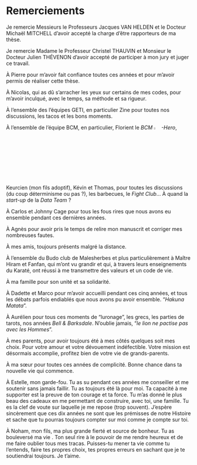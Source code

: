 # Remerciements {-}  
\newpage

Je remercie Messieurs le Professeurs Jacques VAN HELDEN et le Docteur Michaël MITCHELL d’avoir accepté la charge d’être rapporteurs de ma thèse.  

Je remercie Madame le Professeur Christel THAUVIN et Monsieur le Docteur Julien THÉVENON d’avoir accepté de participer à mon jury et juger ce travail.  

À Pierre pour m'avoir fait confiance toutes ces années et pour m'avoir permis de réaliser cette thèse.  

À Nicolas, qui as dû  s'arracher les yeux sur certains de mes codes, pour m'avoir inculqué, avec le temps, sa méthode et sa rigueur.  
  
À l'ensemble des l'équipes GETI, en particulier Zine pour toutes nos discussions, les tacos et les bons moments.  

À l'ensemble de l'équipe BCM, en particulier, Florient le *BCM* ![r logo](figure/r_logo.jpg){ width=4% }*-Hero*, Keurcien (mon fils adoptif), Kévin et Thomas, pour toutes les discussions (du coup déterminisme ou pas ?), les barbecues, le *Fight Club*... À quand la *start-up* de la *Data Team* ?    

À Carlos et Johnny Cage pour tous les fous rires que nous avons eu ensemble pendant ces dernières années.  

À Agnès pour avoir pris le temps de relire mon manuscrit et corriger mes nombreuses fautes.  

À mes amis, toujours présents malgré la distance.  

À l'ensemble du Budo club de Malesherbes et plus particulièrement à Maître Hiram et Fanfan, qui m'ont vu grandir et qui, à travers leurs enseignements du Karaté, ont réussi à me transmettre des valeurs et un code de vie.  

À ma famille pour son unité et sa solidarité.  

À Dadette et Marco pour m'avoir accueilli pendant ces cinq années, et tous les débats parfois endiablés que nous avons pu avoir ensemble. "*Hakuna Matata*".  

À Aurélien pour tous ces moments de "luronage", les grecs, les parties de tarots, nos années *Bell & Barksdale*. N'oublie jamais, "*le lion ne pactise pas avec les Hommes*".

À mes parents, pour avoir toujours été à mes côtés quelques soit mes choix. Pour votre amour et votre dévouement indéfectible. Votre mission est désormais accomplie, profitez bien de votre vie de grands-parents.  

À ma sœur pour toutes ces années de complicité. Bonne chance dans ta nouvelle vie qui commence.  

À Estelle, mon garde-fou. Tu as su pendant ces années me conseiller et me soutenir sans jamais faillir. Tu as toujours été là pour moi. Ta capacité à me supporter est la preuve de ton courage et ta force. Tu m'as donné le plus beau des cadeaux en me permettant de construire, avec toi, une famille. Tu es la clef de voute sur laquelle je me repose (trop souvent). J'espère sincèrement que ces dix années ne sont que les prémisses de notre Histoire et sache que tu pourras toujours compter sur moi comme je compte sur toi.  

À Noham, mon fils, ma plus grande fierté et source de bonheur. Tu as bouleversé ma vie . Ton seul rire à le pouvoir de me rendre heureux et de me faire oublier tous mes tracas. Puisses-tu mener ta vie comme tu l'entends, faire tes propres choix, tes propres erreurs en sachant que je te soutiendrai toujours. Je t'aime.  

